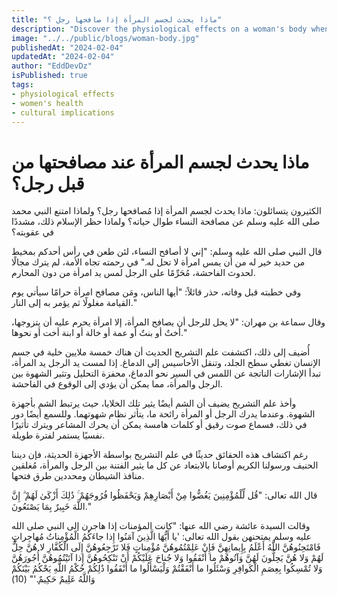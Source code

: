 ```yaml
---
title: "ماذا يحدث لجسم المرأة إذا صافحها رجل ؟"
description: "Discover the physiological effects on a woman's body when she is shaken hands with by a man and the cultural implications. Explore tips and strategies for women's weight loss journey with a focus on effectiveness and sustainability."
image: "../../public/blogs/woman-body.jpg"
publishedAt: "2024-02-04"
updatedAt: "2024-02-04"
author: "EddDevDz"
isPublished: true
tags:
- physiological effects
- women's health
- cultural implications
---
```



# ماذا يحدث لجسم المرأة عند مصافحتها من قبل رجل؟

الكثيرون يتسائلون: ماذا يحدث لجسم المرأة إذا مُصافحها رجل؟ ولماذا امتنع النبي محمد صلى الله عليه وسلم عن مصافحة النساء طوال حياته؟ ولماذا حظر الإسلام ذلك، مشددًا في عقوبته؟

قال النبي صلى الله عليه وسلم: "إني لا أصافح النساء، لئن طعن في رأس أحدكم بمخيط من حديد خير له من أن يمس امرأة لا تحل له." في رحمته تجاه الأمة، لم يترك مجالًا لحدوث الفاحشة، مُحَرِّمًا على الرجل لمس يد امرأة من دون المحارم.

وفي خطبته قبل وفاته، حذر قائلاً: "أيها الناس، ومَن مصافح امرأة حرامًا سيأتي يوم القيامة مغلولًا ثم يؤمر به إلى النار."

وقال سماعة بن مهران: "لا يحل للرجل أن يصافح المرأة، إلا امرأة يحرم عليه أن يتزوجها، أختٌ أو بنتٌ أو عمة أو خالة أو ابنة أخت أو نحوها."

أُضيف إلى ذلك، اكتشفت علم التشريح الحديث أن هناك خمسة ملايين خلية في جسم الإنسان تغطي سطح الجلد، وتنقل الأحاسيس إلى الدماغ. إذا لمست يد الرجل يد المرأة، تبدأ الإشارات الناتجة عن اللمس في السير نحو الدماغ، محفزة التحليل وتثير الشهوة بين الرجل والمرأة، مما يمكن أن يؤدي إلى الوقوع في الفاحشة.

وأخذ علم التشريح يضيف أن الشم أيضًا يثير تلك الخلايا، حيث يرتبط الشم بأجهزة الشهوة. وعندما يدرك الرجل أو المرأة رائحة ما، يتأثر نظام شهوتهما. وللسمع أيضًا دور في ذلك، فسماع صوت رقيق أو كلمات هامسة يمكن أن يحرك المشاعر ويترك تأثيرًا نفسيًا يستمر لفترة طويلة.

رغم اكتشاف هذه الحقائق حديثًا في علم التشريح بواسطة الأجهزة الحديثة، فإن ديننا الحنيف ورسولنا الكريم أوصانا بالابتعاد عن كل ما يثير الفتنة بين الرجل والمرأة، مُغلقين منافذ الشيطان ومحددين طرق فتحها.

قال الله تعالى: "قُل لِّلْمُؤْمِنِينَ يَغُضُّوا مِنْ أَبْصَارِهِمْ وَيَحْفَظُوا فُرُوجَهُمْ ۚ ذَٰلِكَ أَزْكَىٰ لَهُمْ ۗ إِنَّ اللَّهَ خَبِيرٌ بِمَا يَصْنَعُونَ."

وقالت السيدة عائشة رضي الله عنها: "كانت المؤمنات إذا هاجرن إلى النبي صلى الله عليه وسلم يمتحنهن بقول الله تعالى: 'يا أَيُّهَا الَّذِينَ آمَنُوا إِذا جاءَكُمُ الْمُؤْمِناتُ مُهاجِراتٍ فَامْتَحِنُوهُنَّ اللَّهُ أَعْلَمُ بِإِيمانِهِنَّ فَإِنْ عَلِمْتُمُوهُنَّ مُؤْمِناتٍ فَلا تَرْجِعُوهُنَّ إِلَى الْكُفَّارِ لا هُنَّ حِلٌّ لَهُمْ وَلا هُنَّ يَحِلُّونَ لَهُنَّ وَآتُوهُمْ ما أَنْفَقُوا وَلا جُناحَ عَلَيْكُمْ أَنْ تَنْكِحُوهُنَّ إِذا آتَيْتُمُوهُنَّ أُجُورَهُنَّ وَلا تُمْسِكُوا بِعِصَمِ الْكَوافِرِ وَسْئَلُوا ما أَنْفَقْتُمْ وَلْيَسْأَلُوا ما أَنْفَقُوا ذَٰلِكُمْ حُكْمُ اللَّهِ يَحْكُمُ بَيْنَكُمْ وَاللَّهُ عَلِيمٌ حَكِيمٌ.'" (10)
